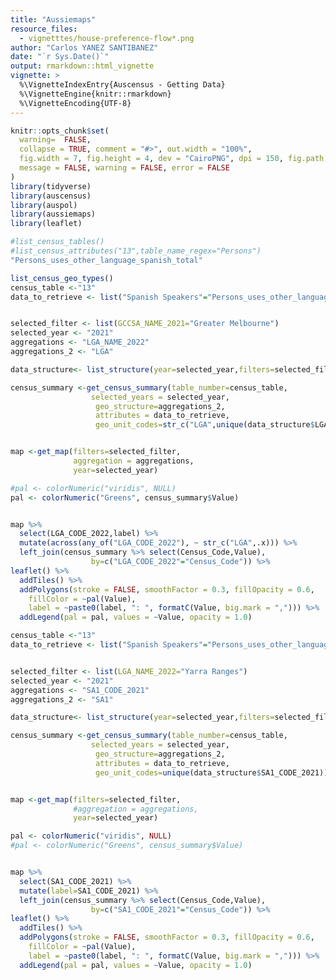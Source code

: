 ```yaml
---
title: "Aussiemaps"
resource_files:
  - vignetttes/house-preference-flow*.png
author: "Carlos YANEZ SANTIBANEZ"
date: "`r Sys.Date()`"
output: rmarkdown::html_vignette
vignette: >
  %\VignetteIndexEntry{Auscensus - Getting Data}
  %\VignetteEngine{knitr::rmarkdown}
  %\VignetteEncoding{UTF-8}
---
```


```r

knitr::opts_chunk$set(
  warning=  FALSE,
  collapse = TRUE, comment = "#>", out.width = "100%",
  fig.width = 7, fig.height = 4, dev = "CairoPNG", dpi = 150, fig.path = "vignettes/get-data-",
  message = FALSE, warning = FALSE, error = FALSE
)
library(tidyverse)
library(auscensus)
library(auspol)
library(aussiemaps)
library(leaflet)

```



```r
#list_census_tables()
#list_census_attributes("13",table_name_regex="Persons")
"Persons_uses_other_language_spanish_total"

list_census_geo_types()
census_table <-"13"
data_to_retrieve <- list("Spanish Speakers"="Persons_uses_other_language_spanish_total")


selected_filter <- list(GCCSA_NAME_2021="Greater Melbourne")
selected_year <- "2021"
aggregations <- "LGA_NAME_2022"
aggregations_2 <- "LGA"

data_structure<- list_structure(year=selected_year,filters=selected_filter)

census_summary <-get_census_summary(table_number=census_table,
                  selected_years = selected_year,
                   geo_structure=aggregations_2,
                   attributes = data_to_retrieve,
                   geo_unit_codes=str_c("LGA",unique(data_structure$LGA_CODE_2022)))


map <-get_map(filters=selected_filter,
              aggregation = aggregations,
              year=selected_year) 

#pal <- colorNumeric("viridis", NULL)
pal <- colorNumeric("Greens", census_summary$Value)


map %>% 
  select(LGA_CODE_2022,label) %>%
  mutate(across(any_of("LGA_CODE_2022"), ~ str_c("LGA",.x))) %>%
  left_join(census_summary %>% select(Census_Code,Value),
                  by=c("LGA_CODE_2022"="Census_Code")) %>%
leaflet() %>%
  addTiles() %>%
  addPolygons(stroke = FALSE, smoothFactor = 0.3, fillOpacity = 0.6,
    fillColor = ~pal(Value),
    label = ~paste0(label, ": ", formatC(Value, big.mark = ","))) %>%
  addLegend(pal = pal, values = ~Value, opacity = 1.0)

```


```r

census_table <-"13"
data_to_retrieve <- list("Spanish Speakers"="Persons_uses_other_language_spanish_total")


selected_filter <- list(LGA_NAME_2022="Yarra Ranges")
selected_year <- "2021"
aggregations <- "SA1_CODE_2021"
aggregations_2 <- "SA1"

data_structure<- list_structure(year=selected_year,filters=selected_filter)

census_summary <-get_census_summary(table_number=census_table,
                  selected_years = selected_year,
                   geo_structure=aggregations_2,
                   attributes = data_to_retrieve,
                   geo_unit_codes=unique(data_structure$SA1_CODE_2021))


map <-get_map(filters=selected_filter,
              #aggregation = aggregations,
              year=selected_year) 

pal <- colorNumeric("viridis", NULL)
#pal <- colorNumeric("Greens", census_summary$Value)


map %>% 
  select(SA1_CODE_2021) %>%
  mutate(label=SA1_CODE_2021) %>%
  left_join(census_summary %>% select(Census_Code,Value),
                  by=c("SA1_CODE_2021"="Census_Code")) %>%
leaflet() %>%
  addTiles() %>%
  addPolygons(stroke = FALSE, smoothFactor = 0.3, fillOpacity = 0.6,
    fillColor = ~pal(Value),
    label = ~paste0(label, ": ", formatC(Value, big.mark = ","))) %>%
  addLegend(pal = pal, values = ~Value, opacity = 1.0)

```

